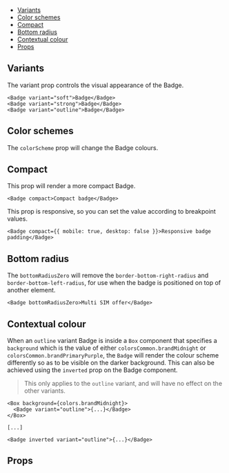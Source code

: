 
<Meta of={Stories} />

<DocsHeader
  componentName="Badge"
  figmaLink="https://www.figma.com/design/4FFYTLWJ2hQpj36JplQQUw/UW-Web-UI?node-id=904-9379"
  stories={Stories}
/>

<Canvas of={Stories.Workshop} sourceState="none" />

- [Variants](#variants)
- [Color schemes](#color-schemes)
- [Compact](#compact)
- [Bottom radius](#bottom-radius)
- [Contextual colour](#contextual-colour)
- [Props](#props)

## Variants

The variant prop controls the visual appearance of the Badge.

<Canvas of={Stories.Variants} />

```tsx
<Badge variant="soft">Badge</Badge>
<Badge variant="strong">Badge</Badge>
<Badge variant="outline">Badge</Badge>
```

## Color schemes

The `colorScheme` prop will change the Badge colours.

<Canvas of={Stories.ColorSchemes} />

## Compact

This prop will render a more compact Badge.

```tsx
<Badge compact>Compact badge</Badge>
```

This prop is responsive, so you can set the value according to breakpoint values.

```tsx
<Badge compact={{ mobile: true, desktop: false }}>Responsive badge padding</Badge>
```

## Bottom radius

The `bottomRadiusZero` will remove the `border-bottom-right-radius` and `border-bottom-left-radius`, for use when the badge is positioned on top of another element.

```tsx
<Badge bottomRadiusZero>Multi SIM offer</Badge>
```

<Canvas of={Stories.BottomRadiusZero} />

## Contextual colour

When an `outline` variant Badge is inside a `Box` component that specifies a
`background` which is the value of either `colorsCommon.brandMidnight` or
`colorsCommon.brandPrimaryPurple`, the `Badge` will render the colour scheme
differently so as to be visible on the darker background. This can also be
achieved using the `inverted` prop on the Badge component.

> This only applies to the `outline` variant, and will have no effect on the other variants.

```tsx
<Box background={colors.brandMidnight}>
  <Badge variant="outline">{...}</Badge>
</Box>

[...]

<Badge inverted variant="outline">{...}</Badge>
```

<Canvas of={Stories.ContextualColour} />

## Props

<ArgTypes of={Stories} />
